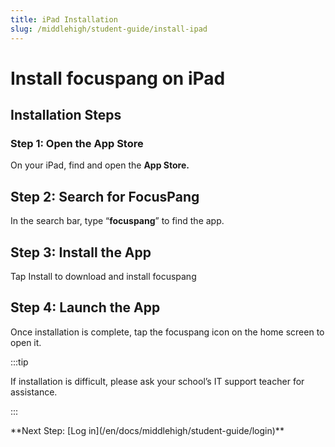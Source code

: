 ```yaml
---
title: iPad Installation
slug: /middlehigh/student-guide/install-ipad
---
```


# Install focuspang on iPad

## Installation Steps

### Step 1: Open the App Store

On your iPad, find and open the **App Store.**

## Step 2: Search for FocusPang

In the search bar, type “**focuspang**” to find the app.

## Step 3: Install the App

Tap Install to download and install focuspang

## Step 4: Launch the App

Once installation is complete, tap the focuspang icon on the home screen to open it.

:::tip

If installation is difficult, please ask your school’s IT support teacher for assistance.

:::

<div class="link-center">
  **Next Step: [Log in](/en/docs/middlehigh/student-guide/login)**
</div>

